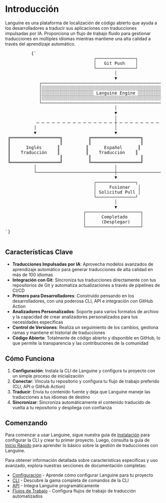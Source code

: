 # Introducción

Languine es una plataforma de localización de código abierto que ayuda a los desarrolladores a traducir sus aplicaciones con traducciones impulsadas por IA. Proporciona un flujo de trabajo fluido para gestionar traducciones en múltiples idiomas mientras mantiene una alta calidad a través del aprendizaje automático.


<div className="flex flex-col items-center justify-center p-4 mt-10 h-[400px] sm:h-[500px] md:h-[650px]">
        <pre
          className="p-4 text-sm leading-5 scale-[0.5] sm:scale-[0.65] md:scale-90 transform-gpu"
          style={{
            fontFamily: "monospace",
            whiteSpace: "pre",
            textAlign: "left",
          }}
        >
          {`
                                  ┌───────────────┐
                                  │   Git Push    │
                                  └───────────────┘
                                          │
                                          ▼
             ┌─────────────────────────────────────────────────────────┐
             │░░░░░░░░░░░░░░░░░░░░░░░░░░░░░░░░░░░░░░░░░░░░░░░░░░░░░░░░░│
             │░░░░░░░░░░░░░░░░░░░░ Languine Engine ░░░░░░░░░░░░░░░░░░░░│
             │░░░░░░░░░░░░░░░░░░░░░░░░░░░░░░░░░░░░░░░░░░░░░░░░░░░░░░░░░│
             └─────────────────────────────────────────────────────────┘
                                          │
                                          ▼
                                          │
            ─ ─ ─ ─ ─ ─ ─ ─ ─ ─ ─ ─ ─ ─ ─ ┼ ─ ─ ─ ─ ─ ─ ─ ─ ─ ─ ─ ─ ─ ─ ─
           │                              │                              │
           ▼                              ▼                              ▼
 ╔═══════════════════╗          ╔═══════════════════╗          ╔═══════════════════╗
 ║                   ║          ║                   ║          ║                   ║
 ║      Inglés      ║          ║      Español      ║          ║      Japonés      ║
 ║    Traducción    ║          ║    Traducción    ║          ║     Traducción    ║
 ║                   ║          ║                   ║          ║                   ║
 ╚═══════════════════╝          ╚═══════════════════╝          ╚═══════════════════╝
           │                              │                              │
           └──────────────────────────────┼──────────────────────────────┘
                                          ▼
                                  ┌───────────────┐
                                  │     Fusionar   │
                                  │ Solicitud Pull │
                                  └───────────────┘
                                          │
                                          ▼
                              ┌─────────────────────┐
                              │      Completado     │
                              │      (Desplegar)    │
                              └─────────────────────┘
`}
        </pre>
      </div>

## Características Clave

- **Traducciones Impulsadas por IA**: Aprovecha modelos avanzados de aprendizaje automático para generar traducciones de alta calidad en más de 100 idiomas
- **Integración con Git**: Sincroniza tus traducciones directamente con tus repositorios de Git y automatiza actualizaciones a través de pipelines de CI/CD
- **Primero para Desarrolladores**: Construido pensando en los desarrolladores, con una poderosa CLI, API e integración con GitHub Action
- **Analizadores Personalizados**: Soporte para varios formatos de archivo y la capacidad de crear analizadores personalizados para tus necesidades específicas
- **Control de Versiones**: Realiza un seguimiento de los cambios, gestiona ramas y mantiene el historial de traducciones
- **Código Abierto**: Totalmente de código abierto y disponible en GitHub, lo que permite la transparencia y las contribuciones de la comunidad

## Cómo Funciona

1. **Configuración**: Instala la CLI de Languine y configura tu proyecto con un simple proceso de inicialización
2. **Conectar**: Vincula tu repositorio y configura tu flujo de trabajo preferido (CLI, API o GitHub Action)
3. **Traducir**: Envía tu contenido fuente y deja que Languine maneje las traducciones a tus idiomas de destino
4. **Sincronizar**: Sincroniza automáticamente el contenido traducido de vuelta a tu repositorio y despliega con confianza

## Comenzando

Para comenzar a usar Languine, sigue nuestra guía de [Instalación](/docs/installation) para configurar la CLI y crear tu primer proyecto. Luego, consulta la guía de [Inicio Rápido](/docs/quickstart) para aprender lo básico sobre la gestión de traducciones con Languine.

Para obtener información detallada sobre características específicas y uso avanzado, explora nuestras secciones de documentación completas:

- [Configuración](/docs/configuration) - Aprende cómo configurar Languine para tu proyecto
- [CLI](/docs/cli) - Descubre la gama completa de comandos de la CLI
- [API](/docs/api) - Integra Languine programáticamente
- [Flujos de Trabajo](/docs/workflows) - Configura flujos de trabajo de traducción automatizados
